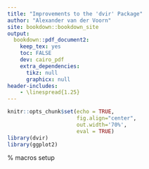 ---
title: "Improvements to the 'dvir' Package"
author: "Alexander van der Voorn"
site: bookdown::bookdown_site
output: 
  bookdown::pdf_document2:
    keep_tex: yes
    toc: FALSE
    dev: cairo_pdf
    extra_dependencies:
      tikz: null
      graphicx: null
header-includes:
    - \linespread{1.25}
---

```{r setup, include=FALSE}
knitr::opts_chunk$set(echo = TRUE, 
                      fig.align="center", 
                      out.width='70%', 
                      eval = TRUE)
library(dvir)
library(ggplot2)
```

% macros setup
\newcommand*\Tikz{\textup{Ti\textit kZ}}

\begin{center}

\vspace{8cm}
\includegraphics[width=0.2\textwidth]{../Figures/logo.jpg}\\
\vspace{1cm}
Bachelor of Science (Honours)\\
Department of Statistics\\
The University of Auckland\\
New Zealand

\end{center}

\newpage
\tableofcontents

<!---
references:
References to maybe include (if/where relevant):
• All ‘dvir’ tech reports
• Donald Knuth for TeX
• PGF/TikZ
• R intro
• R base graphics?
• R grid graphics


Date?

date: "`r format(Sys.time(), '%d %B, %Y')`"
--->
